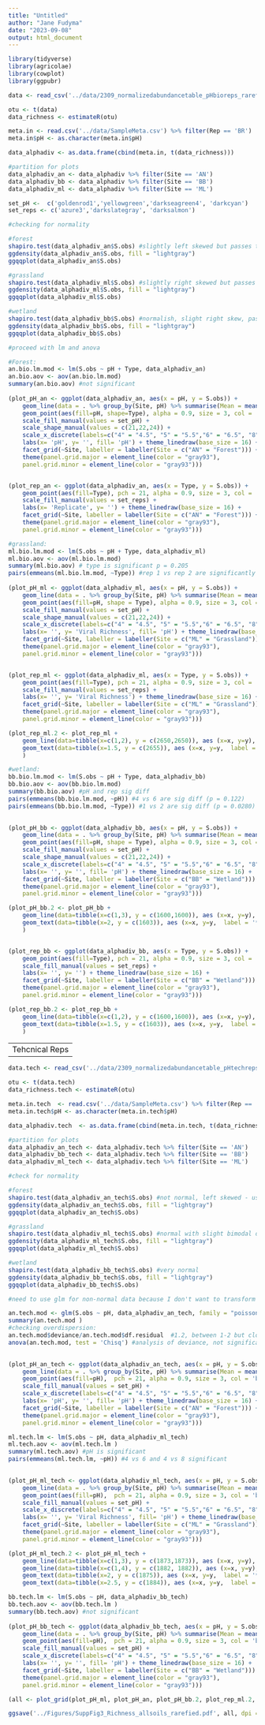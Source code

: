 ```yaml
---
title: "Untitled"
author: "Jane Fudyma"
date: "2023-09-08"
output: html_document
---
```

```r
library(tidyverse)
library(agricolae)
library(cowplot)
library(ggpubr)
```

```r
data <- read_csv('../data/2309_normalizedabundancetable_pHbioreps_rarefied_90readidentity.csv') %>% column_to_rownames(var = '...1') %>%  filter(rowSums(. != 0) > 0) %>% mutate_if(is.numeric, round)

otu <- t(data)
data_richness <- estimateR(otu)

meta.in <- read.csv('../data/SampleMeta.csv') %>% filter(Rep == 'BR')
meta.in$pH <- as.character(meta.in$pH)

data_alphadiv <- as.data.frame(cbind(meta.in, t(data_richness)))

#partition for plots
data_alphadiv_an <- data_alphadiv %>% filter(Site == 'AN')
data_alphadiv_bb <- data_alphadiv %>% filter(Site == 'BB')
data_alphadiv_ml <- data_alphadiv %>% filter(Site == 'ML')
```

```r
set_pH <-  c('goldenrod1','yellowgreen','darkseagreen4', 'darkcyan')
set_reps <- c('azure3','darkslategray', 'darksalmon')
```

```r
#checking for normality

#forest
shapiro.test(data_alphadiv_an$S.obs) #slightly left skewed but passes test and qq plot fine
ggdensity(data_alphadiv_an$S.obs, fill = "lightgray")
ggqqplot(data_alphadiv_an$S.obs)

#grassland
shapiro.test(data_alphadiv_ml$S.obs) #slightly right skewed but passes test and qq plot fine
ggdensity(data_alphadiv_ml$S.obs, fill = "lightgray")
ggqqplot(data_alphadiv_ml$S.obs)

#wetland
shapiro.test(data_alphadiv_bb$S.obs) #normalish, slight right skew, passes tests and qqplot with flying colors
ggdensity(data_alphadiv_bb$S.obs, fill = "lightgray")
ggqqplot(data_alphadiv_bb$S.obs)

#proceed with lm and anova
```

```r
#Forest:
an.bio.lm.mod <- lm(S.obs ~ pH + Type, data_alphadiv_an)
an.bio.aov <- aov(an.bio.lm.mod)
summary(an.bio.aov) #not significant
  
(plot_pH_an <- ggplot(data_alphadiv_an, aes(x = pH, y = S.obs)) + 
    geom_line(data = . %>% group_by(Site, pH) %>% summarise(Mean = mean(S.obs)), aes(y = Mean, group = Site), color = "gray", size = 1) +
    geom_point(aes(fill=pH, shape=Type), alpha = 0.9, size = 3, col = 'black', show.legend = FALSE) +
    scale_fill_manual(values = set_pH) +
    scale_shape_manual(values = c(21,22,24)) +
    scale_x_discrete(labels=c("4" = "4.5", "5" = "5.5","6" = "6.5", "8" = "7.5")) +
    labs(x= 'pH', y= '', fill= 'pH') + theme_linedraw(base_size = 16) +
    facet_grid(~Site, labeller = labeller(Site = c("AN" = "Forest"))) + 
    theme(panel.grid.major = element_line(color = "gray93"),
    panel.grid.minor = element_line(color = "gray93")))


(plot_rep_an <- ggplot(data_alphadiv_an, aes(x = Type, y = S.obs)) + 
    geom_point(aes(fill=Type), pch = 21, alpha = 0.9, size = 3, col = 'black', show.legend = FALSE) +
    scale_fill_manual(values = set_reps) +
    labs(x= 'Replicate', y= '') + theme_linedraw(base_size = 16) +
    facet_grid(~Site, labeller = labeller(Site = c("AN" = "Forest"))) +
    theme(panel.grid.major = element_line(color = "gray93"),
    panel.grid.minor = element_line(color = "gray93")))
```

```r
#grassland:
ml.bio.lm.mod <- lm(S.obs ~ pH + Type, data_alphadiv_ml)
ml.bio.aov <- aov(ml.bio.lm.mod)
summary(ml.bio.aov) # type is significant p = 0.205
pairs(emmeans(ml.bio.lm.mod, ~Type)) #rep 1 vs rep 2 are significantly diff *
  
(plot_pH_ml <- ggplot(data_alphadiv_ml, aes(x = pH, y = S.obs)) + 
    geom_line(data = . %>% group_by(Site, pH) %>% summarise(Mean = mean(S.obs)), aes(y = Mean, group = Site), color = "gray", size = 1) +
    geom_point(aes(fill=pH, shape = Type), alpha = 0.9, size = 3, col = 'black', show.legend = FALSE) +
    scale_fill_manual(values = set_pH) +
    scale_shape_manual(values = c(21,22,24)) +
    scale_x_discrete(labels=c("4" = "4.5", "5" = "5.5","6" = "6.5", "8" = "7.5")) +
    labs(x= '', y= 'Viral Richness', fill= 'pH') + theme_linedraw(base_size = 16) +
    facet_grid(~Site, labeller = labeller(Site = c("ML" = "Grassland"))) +
    theme(panel.grid.major = element_line(color = "gray93"),
    panel.grid.minor = element_line(color = "gray93")))


(plot_rep_ml <- ggplot(data_alphadiv_ml, aes(x = Type, y = S.obs)) + 
    geom_point(aes(fill=Type), pch = 21, alpha = 0.9, size = 3, col = 'black', show.legend = FALSE) +
    scale_fill_manual(values = set_reps) +
    labs(x= '', y= 'Viral Richness') + theme_linedraw(base_size = 16) +
    facet_grid(~Site, labeller = labeller(Site = c("ML" = "Grassland"))) +
    theme(panel.grid.major = element_line(color = "gray93"),
    panel.grid.minor = element_line(color = "gray93")))

(plot_rep_ml.2 <- plot_rep_ml +
    geom_line(data=tibble(x=c(1,2), y = c(2650,2650)), aes (x=x, y=y), inherit.aes = FALSE) +
    geom_text(data=tibble(x=1.5, y = c(2655)), aes (x=x, y=y,  label = '*', size = 4), inherit.aes = FALSE, show.legend = FALSE)
    )

```



```r
#wetland:
bb.bio.lm.mod <- lm(S.obs ~ pH + Type, data_alphadiv_bb)
bb.bio.aov <- aov(bb.bio.lm.mod)
summary(bb.bio.aov) #pH and rep sig diff
pairs(emmeans(bb.bio.lm.mod, ~pH)) #4 vs 6 are sig diff (p = 0.122)
pairs(emmeans(bb.bio.lm.mod, ~Type)) #1 vs 2 are sig diff (p = 0.0280)

  
(plot_pH_bb <- ggplot(data_alphadiv_bb, aes(x = pH, y = S.obs)) + 
    geom_line(data = . %>% group_by(Site, pH) %>% summarise(Mean = mean(S.obs)), aes(y = Mean, group = Site), color = "gray", size = 1) +
    geom_point(aes(fill=pH, shape = Type), alpha = 0.9, size = 3, col = 'black', show.legend = FALSE) +
    scale_fill_manual(values = set_pH) +
    scale_shape_manual(values = c(21,22,24)) +
    scale_x_discrete(labels=c("4" = "4.5", "5" = "5.5","6" = "6.5", "8" = "7.5")) +
    labs(x= '', y= '', fill= 'pH') + theme_linedraw(base_size = 16) +
    facet_grid(~Site, labeller = labeller(Site = c("BB" = "Wetland"))) +
    theme(panel.grid.major = element_line(color = "gray93"),
    panel.grid.minor = element_line(color = "gray93")))

(plot_pH_bb.2 <- plot_pH_bb +
    geom_line(data=tibble(x=c(1,3), y = c(1600,1600)), aes (x=x, y=y), inherit.aes = FALSE) +
    geom_text(data=tibble(x=2, y = c(1603)), aes (x=x, y=y,  label = '*', size = 4), inherit.aes = FALSE, show.legend = FALSE)
    )


(plot_rep_bb <- ggplot(data_alphadiv_bb, aes(x = Type, y = S.obs)) + 
    geom_point(aes(fill=Type), pch = 21, alpha = 0.9, size = 3, col = 'black', show.legend = FALSE) +
    scale_fill_manual(values = set_reps) +
    labs(x= '', y= '') + theme_linedraw(base_size = 16) +
    facet_grid(~Site, labeller = labeller(Site = c("BB" = "Wetland"))) +
    theme(panel.grid.major = element_line(color = "gray93"),
    panel.grid.minor = element_line(color = "gray93")))

(plot_rep_bb.2 <- plot_rep_bb +
    geom_line(data=tibble(x=c(1,2), y = c(1600,1600)), aes (x=x, y=y), inherit.aes = FALSE) +
    geom_text(data=tibble(x=1.5, y = c(1603)), aes (x=x, y=y,  label = '*', size = 4), inherit.aes = FALSE, show.legend = FALSE)
    )
```


---------------
Tehcnical Reps
---------------

```r
data.tech <- read_csv('../data/2309_normalizedabundancetable_pHtechreps_rarefied_90%readidentity.csv') %>% column_to_rownames(var = "...1") %>% filter(rowSums(. != 0) > 0) %>% mutate_if(is.numeric, round)

otu <- t(data.tech)
data_richness.tech <- estimateR(otu)

meta.in.tech  <- read.csv('../data/SampleMeta.csv') %>% filter(Rep == 'TR')
meta.in.tech$pH <- as.character(meta.in.tech$pH)

data_alphadiv.tech  <- as.data.frame(cbind(meta.in.tech, t(data_richness.tech )))

#partition for plots
data_alphadiv_an_tech <- data_alphadiv.tech %>% filter(Site == 'AN')
data_alphadiv_bb_tech <- data_alphadiv.tech %>% filter(Site == 'BB')
data_alphadiv_ml_tech <- data_alphadiv.tech %>% filter(Site == 'ML')
```

```r
#check for normality

#forest
shapiro.test(data_alphadiv_an_tech$S.obs) #not normal, left skewed - using glm model
ggdensity(data_alphadiv_an_tech$S.obs, fill = "lightgray")
ggqqplot(data_alphadiv_an_tech$S.obs)

#grassland
shapiro.test(data_alphadiv_ml_tech$S.obs) #normal with slight bimodal distribution - but qqplot is fine
ggdensity(data_alphadiv_ml_tech$S.obs, fill = "lightgray")
ggqqplot(data_alphadiv_ml_tech$S.obs)

#wetland
shapiro.test(data_alphadiv_bb_tech$S.obs) #very normal
ggdensity(data_alphadiv_bb_tech$S.obs, fill = "lightgray")
ggqqplot(data_alphadiv_bb_tech$S.obs)

```

```r
#need to use glm for non-normal data because I don't want to transform counts

an.tech.mod <- glm(S.obs ~ pH, data_alphadiv_an_tech, family = "poisson") #good for count data
summary(an.tech.mod )
#checking overdispersion:
an.tech.mod$deviance/an.tech.mod$df.residual  #1.2, between 1-2 but closer to 1, slight overdispersion but not concerning so can proceed 
anova(an.tech.mod, test = 'Chisq') #analysis of deviance, not significant

  
(plot_pH_an_tech <- ggplot(data_alphadiv_an_tech, aes(x = pH, y = S.obs)) + 
    geom_line(data = . %>% group_by(Site, pH) %>% summarise(Mean = mean(S.obs)), aes(y = Mean, group = Site), color = "gray", size = 1) +
    geom_point(aes(fill=pH),  pch = 21, alpha = 0.9, size = 3, col = 'black', show.legend = FALSE) +
    scale_fill_manual(values = set_pH) +
    scale_x_discrete(labels=c("4" = "4.5", "5" = "5.5","6" = "6.5", "8" = "7.5")) +
    labs(x= 'pH', y= '', fill= 'pH') + theme_linedraw(base_size = 16) +
    facet_grid(~Site, labeller = labeller(Site = c("AN" = "Forest"))) + 
    theme(panel.grid.major = element_line(color = "gray93"),
    panel.grid.minor = element_line(color = "gray93")))
```

```r
ml.tech.lm <- lm(S.obs ~ pH, data_alphadiv_ml_tech)
ml.tech.aov <- aov(ml.tech.lm ) 
summary(ml.tech.aov) #pH is significant
pairs(emmeans(ml.tech.lm, ~pH)) #4 vs 6 and 4 vs 8 significant

  
(plot_pH_ml_tech <- ggplot(data_alphadiv_ml_tech, aes(x = pH, y = S.obs)) + 
    geom_line(data = . %>% group_by(Site, pH) %>% summarise(Mean = mean(S.obs)), aes(y = Mean, group = Site), color = "gray", size = 1) +
    geom_point(aes(fill=pH),  pch = 21, alpha = 0.9, size = 3, col = 'black', show.legend = FALSE) +
    scale_fill_manual(values = set_pH) +
    scale_x_discrete(labels=c("4" = "4.5", "5" = "5.5","6" = "6.5", "8" = "7.5")) +
    labs(x= '', y= 'Viral Richness', fill= 'pH') + theme_linedraw(base_size = 16) +
    facet_grid(~Site, labeller = labeller(Site = c("ML" = "Grassland"))) +
    theme(panel.grid.major = element_line(color = "gray93"),
    panel.grid.minor = element_line(color = "gray93")))

(plot_pH_ml_tech.2 <- plot_pH_ml_tech +
    geom_line(data=tibble(x=c(1,3), y = c(1873,1873)), aes (x=x, y=y), inherit.aes = FALSE) +
    geom_line(data=tibble(x=c(1,4), y = c(1882, 1882)), aes (x=x, y=y), inherit.aes = FALSE) +
    geom_text(data=tibble(x=2, y = c(1875)), aes (x=x, y=y,  label = '*', size = 4), inherit.aes = FALSE, show.legend = FALSE) +
    geom_text(data=tibble(x=2.5, y = c(1884)), aes (x=x, y=y,  label = '**', size = 4), inherit.aes = FALSE, show.legend = FALSE))
```

```r
bb.tech.lm <- lm(S.obs ~ pH, data_alphadiv_bb_tech)
bb.tech.aov <- aov(bb.tech.lm ) 
summary(bb.tech.aov) #not significant
  
(plot_pH_bb_tech <- ggplot(data_alphadiv_bb_tech, aes(x = pH, y = S.obs)) + 
    geom_line(data = . %>% group_by(Site, pH) %>% summarise(Mean = mean(S.obs)), aes(y = Mean, group = Site), color = "gray", size = 1) +
    geom_point(aes(fill=pH),  pch = 21, alpha = 0.9, size = 3, col = 'black', show.legend = FALSE) +
    scale_fill_manual(values = set_pH) +
    scale_x_discrete(labels=c("4" = "4.5", "5" = "5.5","6" = "6.5", "8" = "7.5")) +
    labs(x= '', y= '', fill= 'pH') + theme_linedraw(base_size = 16) +
    facet_grid(~Site, labeller = labeller(Site = c("BB" = "Wetland"))) +
    theme(panel.grid.major = element_line(color = "gray93"),
    panel.grid.minor = element_line(color = "gray93")))
```


```r
(all <- plot_grid(plot_pH_ml, plot_pH_an, plot_pH_bb.2, plot_rep_ml.2, plot_rep_an, plot_rep_bb.2, plot_pH_ml_tech.2, plot_pH_an_tech, plot_pH_bb_tech, ncol = 3, labels = c("A", "", "", "B", "", "", "C"), rel_widths = c(1,1,1.1,1,1,1.1,1,1,1.1)))

ggsave('../Figures/SuppFig3_Richness_allsoils_rarefied.pdf', all, dpi = 300, height = 10, width = 10, device = 'pdf')
```

